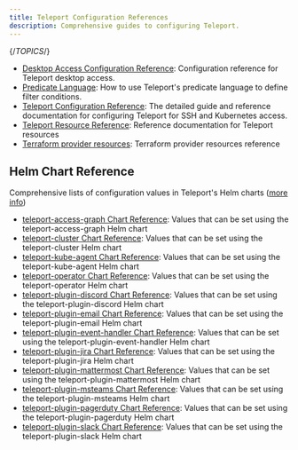 ```yaml
---
title: Teleport Configuration References
description: Comprehensive guides to configuring Teleport.
---
```


{/*TOPICS*/}

- [Desktop Access Configuration Reference](config-references/database-access-config.mdx): Configuration reference for Teleport desktop access.
- [Predicate Language](config-references/predicate-language.mdx): How to use Teleport's predicate language to define filter conditions.
- [Teleport Configuration Reference](config-references/config.mdx): The detailed guide and reference documentation for configuring Teleport for SSH and Kubernetes access.
- [Teleport Resource Reference](config-references/resources.mdx): Reference documentation for Teleport resources
- [Terraform provider resources](config-references/terraform-provider.mdx): Terraform provider resources reference

## Helm Chart Reference

Comprehensive lists of configuration values in Teleport's Helm charts ([more info](config-references/helm-reference.mdx))

- [teleport-access-graph Chart Reference](config-references/helm-reference/teleport-access-graph.mdx): Values that can be set using the teleport-access-graph Helm chart
- [teleport-cluster Chart Reference](config-references/helm-reference/teleport-cluster.mdx): Values that can be set using the teleport-cluster Helm chart
- [teleport-kube-agent Chart Reference](config-references/helm-reference/teleport-kube-agent.mdx): Values that can be set using the teleport-kube-agent Helm chart
- [teleport-operator Chart Reference](config-references/helm-reference/teleport-operator.mdx): Values that can be set using the teleport-operator Helm chart
- [teleport-plugin-discord Chart Reference](config-references/helm-reference/teleport-plugin-discord.mdx): Values that can be set using the teleport-plugin-discord Helm chart
- [teleport-plugin-email Chart Reference](config-references/helm-reference/teleport-plugin-email.mdx): Values that can be set using the teleport-plugin-email Helm chart
- [teleport-plugin-event-handler Chart Reference](config-references/helm-reference/teleport-plugin-event-handler.mdx): Values that can be set using the teleport-plugin-event-handler Helm chart
- [teleport-plugin-jira Chart Reference](config-references/helm-reference/teleport-plugin-jira.mdx): Values that can be set using the teleport-plugin-jira Helm chart
- [teleport-plugin-mattermost Chart Reference](config-references/helm-reference/teleport-plugin-mattermost.mdx): Values that can be set using the teleport-plugin-mattermost Helm chart
- [teleport-plugin-msteams Chart Reference](config-references/helm-reference/teleport-plugin-msteams.mdx): Values that can be set using the teleport-plugin-msteams Helm chart
- [teleport-plugin-pagerduty Chart Reference](config-references/helm-reference/teleport-plugin-pagerduty.mdx): Values that can be set using the teleport-plugin-pagerduty Helm chart
- [teleport-plugin-slack Chart Reference](config-references/helm-reference/teleport-plugin-slack.mdx): Values that can be set using the teleport-plugin-slack Helm chart
